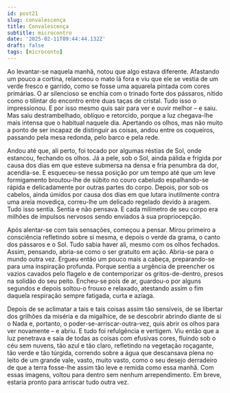 ```yaml
---
id: post21
slug: convalescença
title: Convalescença
subtitle: microcontro
date: '2025-02-11T09:44:44.132Z'
draft: false
tags: [microconto]
---
```

Ao levantar-se naquela manhã, notou que algo estava diferente.
Afastando um pouco a cortina, relanceou o mato lá fora e viu que ele se vestia
de um verde fresco e garrido, como se fosse uma aquarela pintada com cores primárias. 
O ar silencioso se enchia com o trinado forte dos pássaros, nítido como 
o tilintar do encontro entre duas taças de cristal. Tudo isso o impressionou.
E por isso mesmo quis sair para ver e ouvir melhor – e saiu.
Mas saiu destrambelhado, oblíquo e retorcido, porque a luz chegava-lhe mais intensa que o 
habitual naquele dia. Apertando os olhos, 
mas não muito a ponto de ser incapaz de distinguir as coisas, andou 
entre os coqueiros, passando pela mesa redonda, pelo barco e pela rede.

Andou até que, ali perto, foi tocado por algumas réstias de Sol,
onde estancou, fechando os olhos. Já a pele, sob o Sol, ainda pálida e frígida 
por causa dos dias em que esteve submersa na densa e fria penumbra da dor,
acendia-se. E esqueceu-se nessa posição por um tempo 
até que um leve formigamento broutou-lhe de súbito no couro 
cabeludo espalhando-se rápida e delicadamente por outras partes do corpo. 
Depois, por sob os cabelos, ainda úmidos por causa dos dias em que lutara inutilmente
contra uma areia movediça, correu-lhe um delicado regelado devido à aragem. 
Tudo isso sentia. Sentia e não pensava. E cada milímetro de seu corpo era milhões 
de impulsos nervosos sendo enviados à sua propriocepção. 

Após alentar-se com tais sensações, começou a pensar.
Mirou primeiro a consciência refletindo sobre si mesma, 
e depois o verde da grama, o canto dos pássaros e o Sol. 
Tudo sabia haver ali, mesmo com os olhos fechados. Assim, pensando, abria-se como o ser gratuito
em ação. Abria-se para o mundo outra vez. Ergueu então um pouco mais
a cabeça, preparando-se para uma inspiração profunda. Porque sentia a urgência
de preencher os vazios cavados pelo flagelo e de
contemporizar os gritos-de-dentro, presos na solidão do seu peito.
Encheu-se pois de ar, guardou-o por alguns 
segundos e depois soltou-o frouxo e relaxado, atestando assim o fim
daquela respiração sempre fatigada, curta e aziaga.

Depois de se aclimatar a tais e tais coisas assim tão sensíveis, 
de se libertar dos grilhões da miséria e da migalhice,
de se descobrir abrindo diante de si o Nada e, portanto, o poder-se-arriscar-outra-vez,
quis abrir os olhos para ver novamente – e abriu. E tudo foi refulgência e vertigem.
Viu então que a luz penetrava e saía de todas as coisas com efusivas cores,
fluindo sob o céu sem nuvens, tão azul e tão claro, refletindo na
vegetação roçagante, tão verde e tão túrgida, 
correndo sobre a água que descansava plena no leito 
de um grande vale, vasto, muito vasto, como o seu desejo 
derradeiro de que a terra fosse-lhe assim tão leve e remida como essa manhã.
Com essas imagens, voltou para dentro sem nenhum arrependimento.
Em breve, estaria pronto para arriscar tudo outra vez.
